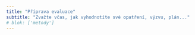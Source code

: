 ```yaml
---
title: "Příprava evaluace"
subtitle: "Zvažte včas, jak vyhodnotíte své opatření, výzvu, plán..."
# blok: ['metody']
---
```


